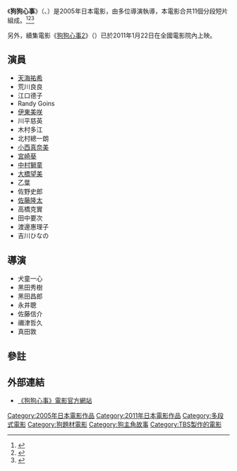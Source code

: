 {{Infobox film
| name           = 狗狗心事
| original_name           = All About My Dog
| image          = All About My Dog movie poster.jpg
| image size     = 
| alt            = 
| caption        = 电影海报
| writer         = 
| screenplay     = 
| story          = 
| narrator       = 
| starring       = [[天海祐希|天海祐希]], [[荒川良良|荒川良良]]
| music          = 
| cinematography = 
| editing        = 
| studio         = 
| director       = [[犬童一心|犬童一心]], [[黑田昌郎|黑田昌郎]]
| producer       = [[Takashige_Ichise|Takashige Ichise]]
| distributor    = [[Xanadeux_(企業)|Xanadeux]]
| released       = {{Film date|df=y|2005|03|19|日本}}
| runtime        = 96分钟
| country        = {{日本电影}}
| language       = 日语
| budget         = 
| gross          = 
}}
《'''狗狗心事'''》（{{lang-ja|いぬのえいが}}、{{lang-en|All About My Dog}}）是2005年日本電影，由多位導演執導，本電影合共11個分段短片組成。<ref>{{Cite web |url=http://www.imdb.com/title/tt0475974/ |title=存档副本 |access-date=2011-05-05 |archive-date=2020-11-09 |archive-url=https://web.archive.org/web/20201109011746/https://www.imdb.com/title/tt0475974/ |dead-url=no }}</ref><ref>{{Cite web |url=http://pure-essence.net/2007/12/12/all-about-my-dog-marimo/ |title=存档副本 |access-date=2011-05-05 |archive-date=2020-11-26 |archive-url=https://web.archive.org/web/20201126180443/https://pure-essence.net/2007/12/12/all-about-my-dog-marimo/ |dead-url=no }}</ref><ref>{{Cite web |url=http://www.devilducky.com/media/85864/ |title=存档副本 |access-date=2011-05-05 |archive-date=2011-09-28 |archive-url=https://web.archive.org/web/20110928092901/http://www.devilducky.com/media/85864/ |dead-url=no }}</ref>

另外，續集電影《[[狗狗心事2|狗狗心事2]]》（{{lang-ja|犬とあなたの物語　いぬのえいが}}）已於2011年1月22日在全國電影院內上映。

==演員==
* [[天海祐希|天海祐希]]
* 荒川良良
* 江口德子
* Randy Goins
* [[伊東美咲|伊東美咲]]
* 川平慈英
* 木村多江
* 北村總一朗
* [[小西真奈美|小西真奈美]]
* [[宮崎葵|宮崎葵]]
* [[中村獅童_(第2代)|中村獅童]]
* [[大橋望美|大橋望美]]
* 乙葉
* 佐野史郎
* [[佐藤隆太|佐藤隆太]]
* 高橋克實
* 田中要次
* 渡邊惠理子
* 吉川ひなの

==導演==
*犬童一心
*黑田秀樹
*黑田昌郎
*永井聰
*佐藤信介
*禰津哲久
*真田敦

==參註==
<references/>

==外部連結==
* [https://web.archive.org/web/20110511074714/http://inu-eiga.com/ 《狗狗心事》電影官方網站]

{{DEFAULTSORT:Inu no Eiga}}
[[Category:2005年日本電影作品|Category:2005年日本電影作品]]
[[Category:2011年日本電影作品|Category:2011年日本電影作品]]
[[Category:多段式電影|Category:多段式電影]]
[[Category:狗題材電影|Category:狗題材電影]]
[[Category:狗主角故事|Category:狗主角故事]]
[[Category:TBS製作的電影|Category:TBS製作的電影]]